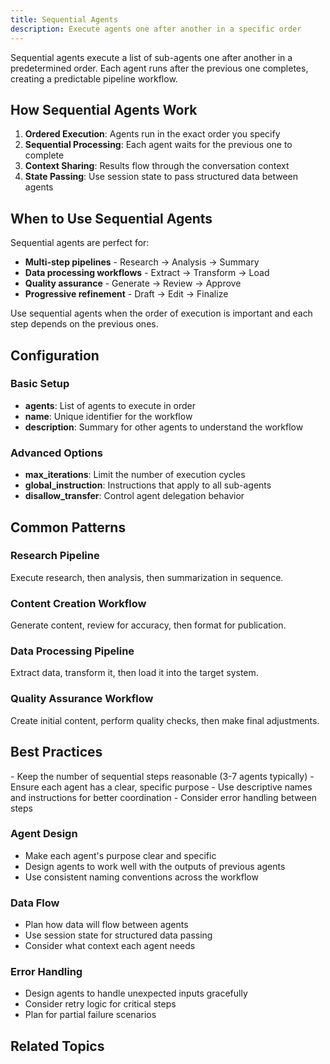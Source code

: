 ```yaml
---
title: Sequential Agents
description: Execute agents one after another in a specific order
---
```



Sequential agents execute a list of sub-agents one after another in a predetermined order. Each agent runs after the previous one completes, creating a predictable pipeline workflow.

## How Sequential Agents Work

1. **Ordered Execution**: Agents run in the exact order you specify
2. **Sequential Processing**: Each agent waits for the previous one to complete
3. **Context Sharing**: Results flow through the conversation context
4. **State Passing**: Use session state to pass structured data between agents

## When to Use Sequential Agents

Sequential agents are perfect for:

- **Multi-step pipelines** - Research → Analysis → Summary
- **Data processing workflows** - Extract → Transform → Load
- **Quality assurance** - Generate → Review → Approve
- **Progressive refinement** - Draft → Edit → Finalize

<Callout type="info" title="Order Matters">
Use sequential agents when the order of execution is important and each step depends on the previous ones.
</Callout>

## Configuration

### Basic Setup
- **agents**: List of agents to execute in order
- **name**: Unique identifier for the workflow
- **description**: Summary for other agents to understand the workflow

### Advanced Options
- **max_iterations**: Limit the number of execution cycles
- **global_instruction**: Instructions that apply to all sub-agents
- **disallow_transfer**: Control agent delegation behavior

## Common Patterns

### Research Pipeline
Execute research, then analysis, then summarization in sequence.

### Content Creation Workflow
Generate content, review for accuracy, then format for publication.

### Data Processing Pipeline
Extract data, transform it, then load it into the target system.

### Quality Assurance Workflow
Create initial content, perform quality checks, then make final adjustments.

## Best Practices

<Callout type="warn" title="Design Considerations">
- Keep the number of sequential steps reasonable (3-7 agents typically)
- Ensure each agent has a clear, specific purpose
- Use descriptive names and instructions for better coordination
- Consider error handling between steps
</Callout>

### Agent Design
- Make each agent's purpose clear and specific
- Design agents to work well with the outputs of previous agents
- Use consistent naming conventions across the workflow

### Data Flow
- Plan how data will flow between agents
- Use session state for structured data passing
- Consider what context each agent needs

### Error Handling
- Design agents to handle unexpected inputs gracefully
- Consider retry logic for critical steps
- Plan for partial failure scenarios

## Related Topics

<Cards>
  <Card
    title="⚡ Parallel Agents"
    description="Run agents simultaneously when order doesn't matter"
    href="/docs/framework/agents/workflow-agents/parallel-agents"
  />

  <Card
    title="🔄 Loop Agents"
    description="Repeat execution until conditions are met"
    href="/docs/framework/agents/workflow-agents/loop-agents"
  />

  <Card
    title="💾 Sessions"
    description="Manage state and context between agents"
    href="/docs/framework/sessions"
  />
</Cards>